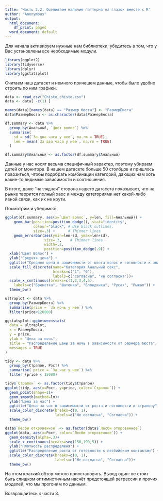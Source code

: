 ```yaml
---
title: 'Часть 2.2: Оцениваем наличие паттерна на глазок вместе с R'
author: "Anonymous"
output:
  html_document:
    df_print: paged
  word_document: default
---
```


Для начала активируем нужные нам библиотеки, убедитесь в том, что у Вас установлены все необходимые модули.

```r
library(ggplot2)
library(tidyverse)
library(dplyr)
library(ggstatsplot)
```

Cчитаем наш датасет и немного причешем данные, чтобы было удобно строить по ним графики. 

```r
data <- read_csv("Chisto_chisto.csv")
data <- data[ -c(1) ]

names(data)[names(data) == "Размер бюста"] <- "РазмерБюста"
data$РазмерБюста <- as.character(data$РазмерБюста)

df.summary <- data %>%
  group_by(Анальный, `Цвет волос`) %>%
  summarise(
    sd = sd(`За два часа у нее`, na.rm = TRUE),
    len = mean(`За два часа у нее`, na.rm = TRUE)
  )

df.summary$Анальный <- as.factor(df.summary$Анальный)
```

Данные у нас носят весьма специфичный характер, поэтому убираем детей от монитора. 
В нашем датасете больше 50 столбцов и пришлось повозиться, чтобы подобрать комбинации
категорий, дающих нам хоть какие-то видимые зависимости и соотношения. 

В итоге, даже "наглядная" сторона нашего датасета показывает, что на рынке творится 
полный хаос и между категориями нет какой-либо явной связи, как их не крути.

Посмотрим и убедимся: 
  
```r
ggplot(df.summary, aes(x=`Цвет волос`, y=len, fill=Анальный)) + 
    geom_bar(position=position_dodge(), stat="identity",
             colour="black", # Use black outlines,
             size=.3) +      # Thinner lines
    geom_errorbar(aes(ymin=len-sd, ymax=len+sd),
                  size=.3,    # Thinner lines
                  width=.2,
                  position=position_dodge(.9)) +
  xlab('Цвет Волос') +
  ylab("Средняя цена") +
  ggtitle("Средняя цена в зависимости от цвета волос и готовности к анальному сексу") +
  scale_fill_discrete(name="Категория Анальный секс",
                      breaks=c("1", "0"),
                      labels=c("согласна", "не согласна"))+
  scale_x_continuous(breaks=c(1,2,3,4,5),
    labels=c("Брюнетка", "Шатенка", "Блондинка", "Русая", "Рыжая")) +
  theme_bw()
```


```r
ultraplot <- data %>%
  group_by(РазмерБюста) %>%
  summarise(price = `За ночь у нее`) %>%
  filter(price<120000)
```

```r
ggstatsplot::ggbetweenstats(
  data = ultraplot,
  x = РазмерБюста,
  y = price,
  ylab = "Цена за ночь",
  title = "Распределение цены за ночь в зависимости от размера бюста",
  messages = TRUE
)
```
```r
tidy <- data %>%
  group_by(Страпон, Рост) %>%
  summarise( price = `За час у нее`) %>%
  filter (price < 15000)
```

```r
tidy$`Страпон` <- as.factor(tidy$Страпон)
ggplot(tidy, aes(x=Рост, y=price, color=`Страпон`)) +
  geom_point(shape=1)+
  geom_smooth(method=lm)+
  ylab("Цена за час") + 
  ggtitle("Цена за час в зависимости от роста и готовности к страпону") +
  scale_color_discrete(breaks=c(0, 1),
                       labels=c("Не согласна", "Согласна")) +
  theme_bw()
```

```r
data$`Лесби откровенное` <- as.factor(data$`Лесби откровенное`)
ggplot(data, aes(x=Рост, color=`Лесби откровенное`)) +
  geom_density(alpha=.3)+
  scale_x_continuous(breaks=seq(150,190,5)) +
  ylab("Плотность распределеня") + 
  ggtitle("Распределение роста от готовности к лесбийским контактам") +
  scale_color_discrete(breaks=c(0, 1),
                       labels=c("Не согласна", "Согласна"))+
  theme_bw()
```


На этом краткий обзор можно приостановить. Вывод один: не стоит быть слишком оптимистичным 
насчёт предстоящей регрессии и прочих моделей, что мы прогоним по данным. 

Возвращайтесь к части 3.